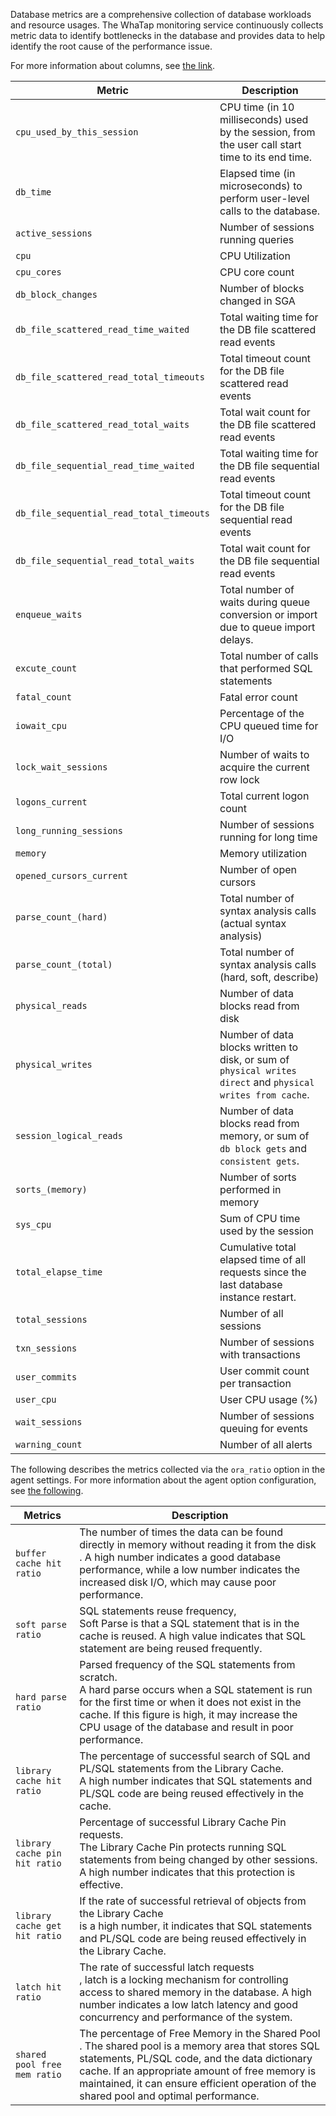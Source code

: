 Database metrics are a comprehensive collection of database workloads and resource usages. The WhaTap monitoring service continuously collects metric data to identify bottlenecks in the database and provides data to help identify the root cause of the performance issue.

For more information about columns, see [the link](https://docs.oracle.com/).

<div class='metric'>

| Metric                                   | Description                                                                                                          |
| ---------------------------------------- | -------------------------------------------------------------------------------------------------------------------- |
| `cpu_used_by_this_session`               | CPU time (in 10 milliseconds) used by the session, from the user call start time to its end time. |
| `db_time`                                | Elapsed time (in microseconds) to perform user-level calls to the database.                       |
| `active_sessions`                        | Number of sessions running queries                                                                                   |
| `cpu`                                    | CPU Utilization                                                                                                      |
| `cpu_cores`                              | CPU core count                                                                                                       |
| `db_block_changes`                       | Number of blocks changed in SGA                                                                                      |
| `db_file_scattered_read_time_waited`     | Total waiting time for the DB file scattered read events                                                             |
| `db_file_scattered_read_total_timeouts`  | Total timeout count for the DB file scattered read events                                                            |
| `db_file_scattered_read_total_waits`     | Total wait count for the DB file scattered read events                                                               |
| `db_file_sequential_read_time_waited`    | Total waiting time for the DB file sequential read events                                                            |
| `db_file_sequential_read_total_timeouts` | Total timeout count for the DB file sequential read events                                                           |
| `db_file_sequential_read_total_waits`    | Total wait count for the DB file sequential read events                                                              |
| `enqueue_waits`                          | Total number of waits during queue conversion or import due to queue import delays.                                  |
| `excute_count`                           | Total number of calls that performed SQL statements                                                                  |
| `fatal_count`                            | Fatal error count                                                                                                    |
| `iowait_cpu`                             | Percentage of the CPU queued time for I/O                                                                            |
| `lock_wait_sessions`                     | Number of waits to acquire the current row lock                                                                      |
| `logons_current`                         | Total current logon count                                                                                            |
| `long_running_sessions`                  | Number of sessions running for long time                                                                             |
| `memory`                                 | Memory utilization                                                                                                   |
| `opened_cursors_current`                 | Number of open cursors                                                                                               |
| `parse_count_(hard)`                     | Total number of syntax analysis calls (actual syntax analysis)                                    |
| `parse_count_(total)`                    | Total number of syntax analysis calls (hard, soft, describe)                                      |
| `physical_reads`                         | Number of data blocks read from disk                                                                                 |
| `physical_writes`                        | Number of data blocks written to disk, or sum of `physical writes direct` and `physical writes from cache`.          |
| `session_logical_reads`                  | Number of data blocks read from memory, or sum of `db block gets` and `consistent gets`.                             |
| `sorts_(memory)`                         | Number of sorts performed in memory                                                                                  |
| `sys_cpu`                                | Sum of CPU time used by the session                                                                                  |
| `total_elapse_time`                      | Cumulative total elapsed time of all requests since the last database instance restart.                              |
| `total_sessions`                         | Number of all sessions                                                                                               |
| `txn_sessions`                           | Number of sessions with transactions                                                                                 |
| `user_commits`                           | User commit count per transaction                                                                                    |
| `user_cpu`                               | User CPU usage (%)                                                                                |
| `wait_sessions`                          | Number of sessions queuing for events                                                                                |
| `warning_count`                          | Number of all alerts                                                                                                 |

The following describes the metrics collected via the `ora_ratio` option in the agent settings. For more information about the agent option configuration, see [the following](agent-dbx-settings#collect-data).

| Metrics                       | Description                                                                                                                                                                                                                                                                                           |
| ----------------------------- | ----------------------------------------------------------------------------------------------------------------------------------------------------------------------------------------------------------------------------------------------------------------------------------------------------- |
| `buffer cache hit ratio`      | The number of times the data can be found directly in memory without reading it from the disk <br/>. A high number indicates a good database performance, while a low number indicates the increased disk I/O, which may cause poor performance.                                                      |
| `soft parse ratio`            | SQL statements reuse frequency, <br/>Soft Parse is that a SQL statement that is in the cache is reused. A high value indicates that SQL statement are being reused frequently.                                                                                                                        |
| `hard parse ratio`            | Parsed frequency of the SQL statements from scratch.<br/> A hard parse occurs when a SQL statement is run for the first time or when it does not exist in the cache. If this figure is high, it may increase the CPU usage of the database and result in poor performance.                            |
| `library cache hit ratio`     | The percentage of successful search of SQL and PL/SQL statements from the Library Cache. <br/> A high number indicates that SQL statements and PL/SQL code are being reused effectively in the cache.                                                                                                 |
| `library cache pin hit ratio` | Percentage of successful Library Cache Pin requests. <br/>The Library Cache Pin protects running SQL statements from being changed by other sessions. A high number indicates that this protection is effective.                                                                                      |
| `library cache get hit ratio` | If the rate of successful retrieval of objects from the Library Cache <br/> is a high number, it indicates that SQL statements and PL/SQL code are being reused effectively in the Library Cache.                                                                                                     |
| `latch hit ratio`             | The rate of successful latch requests <br/>, latch is a locking mechanism for controlling access to shared memory in the database. A high number indicates a low latch latency and good concurrency and performance of the system.                                                                    |
| `shared pool free mem ratio`  | The percentage of Free Memory in the Shared Pool <br/>. The shared pool is a memory area that stores SQL statements, PL/SQL code, and the data dictionary cache. If an appropriate amount of free memory is maintained, it can ensure efficient operation of the shared pool and optimal performance. |

</div>
